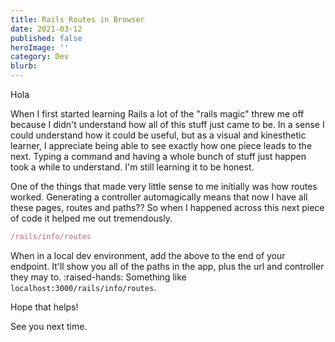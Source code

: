 ```yaml
---
title: Rails Routes in Browser
date: 2021-03-12
published: false
heroImage: ''
category: Dev
blurb: 
---
```


Hola

When I first started learning Rails a lot of the "rails magic" threw me off because I didn't understand how all of this stuff just came to be. In a sense I could understand how it could be useful, but as a visual and kinesthetic learner, I appreciate being able to see exactly how one piece leads to the next. Typing a command and having a whole bunch of stuff just happen took a while to understand. I'm still learning it to be honest.

One of the things that made very little sense to me initially was how routes worked. Generating a controller automagically means that now I have all these pages, routes and paths?? So when I happened across this next piece of code it helped me out tremendously.

```jsx
/rails/info/routes
```

When in a local dev environment, add the above to the end of your endpoint. It'll show you all of the paths in the app, plus the url and controller they may to. :raised-hands: Something like `localhost:3000/rails/info/routes`.

Hope that helps!

See you next time.
